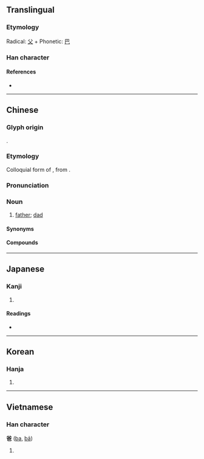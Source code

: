{{character info/new}}
==Translingual==
{{stroke order|strokes=8}}

===Etymology===
Radical: [[父]] + Phonetic: [[巴]]

===Han character===
{{Han char|rn=88|rad=父|as=04|sn=8|four=80717|canj=CKAU|ids=⿱父巴}}

====References====
* {{Han ref|kx=0690.030|dkj=19723|dj=1103.020|hdz=32039.050|uh=7238|ud=29240|bh=AAA8|bd=43688}}

----

==Chinese==
{{zh-forms}}

===Glyph origin===
{{Han etym}}
{{Han compound|父|巴|ls=psc|c1=s|c2=p|t1=father}}.

===Etymology===
Colloquial form of {{och-l|父|father}}, from {{inh|zh|sit-pro|*p/ba||male; father}}.

===Pronunciation===
{{zh-pron
|m=bà
|m-s=ba2
|c=baa1
|h=pfs=pâ
|md=bă/bâ
|mn=xm,tw:pē/qz:pě/zz:pēe/xm,qz,tw:pâ/zz,twv:pa/pā/qz:pǎ
|mn_note=Xiamen, Zhangzhou, Taiwan: pē/pēe - vernacular (also written as {{zh-l|*父}}); pâ/pa - vernacular; pā - literary
Quanzhou: pě - vernacular (also written as {{zh-l|*父}}); pâ, pā - vernacular; pǎ - literary
|mn-t=bê6/ba1/ba5
|mn-t_note=bê6 - vernacular (also written as {{zh-l|*父}}); ba1/ba5 - literary
|w=1pa
|mc=y
|oc=y
|cat=n
}}

===Noun===
{{zh-noun}}

# {{lb|zh|colloquial}} [[father]]; [[dad]]
#: {{zh-x|我 爸 是 ^李 ^@剛！|{{w|Li Gang incident|My '''father''' is Li Gang!}}}}

====Synonyms====
{{zh-dial|爸爸}}

====Compounds====
{{zh-der|爸爸|老爸|阿爸}}

----

==Japanese==

===Kanji===
{{ja-kanji|grade=|rs=父04}}

# {{defn|lang=ja|sort=父04}}

====Readings====
* {{ja-readings|on=[[は]] (ha), [[ば]] (ba)|kun=}}

----

==Korean==

===Hanja===
{{ko-hanja|hangeul=파|eumhun=|rv=pa|mr=p'a|y=pha}}

# {{defn|lang=ko|sort=父04}}

----

==Vietnamese==

===Han character===
'''爸''' ([[ba]], [[bả]])

# {{defn|lang=vi}}